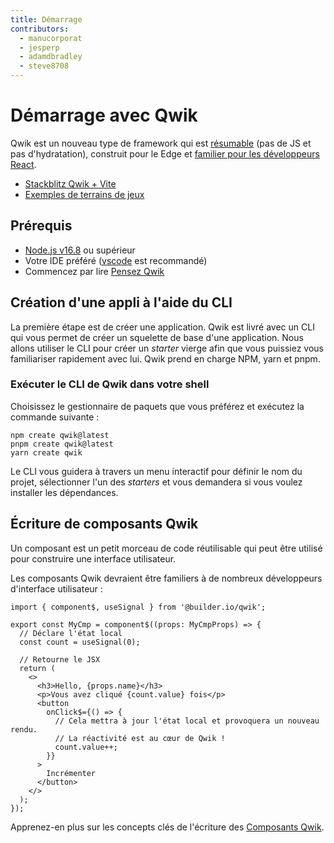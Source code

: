 ```yaml
---
title: Démarrage
contributors:
  - manucorporat
  - jesperp
  - adamdbradley
  - steve8708
---
```


# Démarrage avec Qwik

Qwik est un nouveau type de framework qui est [résumable](../concepts/resumable/index.mdx) (pas de JS et pas d'hydratation), construit pour le Edge et [familier pour les développeurs React](../cheat/qwik-react/index.mdx).

- [Stackblitz Qwik + Vite](https://qwik.new)
- [Exemples de terrains de jeux](/examples/reactivity/counter/)

## Prérequis

- [Node.js v16.8](https://nodejs.org/en/download/) ou supérieur
- Votre IDE préféré ([vscode](https://code.visualstudio.com/) est recommandé)
- Commencez par lire [Pensez Qwik](../think-qwik/index.mdx)

## Création d'une appli à l'aide du CLI

La première étape est de créer une application. Qwik est livré avec un CLI qui vous permet de créer un squelette de base d'une application. Nous allons utiliser le CLI pour créer un _starter_ vierge afin que vous puissiez vous familiariser rapidement avec lui. Qwik prend en charge NPM, yarn et pnpm.

### Exécuter le CLI de Qwik dans votre shell

Choisissez le gestionnaire de paquets que vous préférez et exécutez la commande suivante :

```shell
npm create qwik@latest
pnpm create qwik@latest
yarn create qwik
```

Le CLI vous guidera à travers un menu interactif pour définir le nom du projet, sélectionner l'un des _starters_ et vous demandera si vous voulez installer les dépendances.

## Écriture de composants Qwik

Un composant est un petit morceau de code réutilisable qui peut être utilisé pour construire une interface utilisateur.

Les composants Qwik devraient être familiers à de nombreux développeurs d'interface utilisateur :

```tsx
import { component$, useSignal } from '@builder.io/qwik';

export const MyCmp = component$((props: MyCmpProps) => {
  // Déclare l'état local
  const count = useSignal(0);

  // Retourne le JSX
  return (
    <>
      <h3>Hello, {props.name}</h3>
      <p>Vous avez cliqué {count.value} fois</p>
      <button
        onClick$={() => {
          // Cela mettra à jour l'état local et provoquera un nouveau rendu.
          // La réactivité est au cœur de Qwik !
          count.value++;
        }}
      >
        Incrémenter
      </button>
    </>
  );
});
```

Apprenez-en plus sur les concepts clés de l'écriture des [Composants Qwik](../components/overview/index.mdx).
